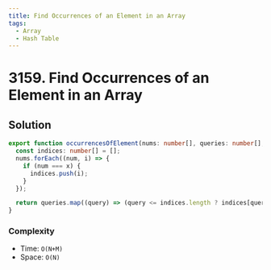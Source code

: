 ```yaml
---
title: Find Occurrences of an Element in an Array
tags:
  - Array
  - Hash Table
---
```


# 3159. Find Occurrences of an Element in an Array

<Badges>
  <LevelBadge level="medium" />
  <TopicBadge name="Array" slug="array" />
  <TopicBadge name="Hash Table" slug="hash-table" />
</Badges>

## Solution

```typescript filename="solution.ts" copy
export function occurrencesOfElement(nums: number[], queries: number[], x: number): number[] {
  const indices: number[] = [];
  nums.forEach((num, i) => {
    if (num === x) {
      indices.push(i);
    }
  });

  return queries.map((query) => (query <= indices.length ? indices[query - 1] : -1));
}
```

### Complexity

- Time: `O(N+M)`
- Space: `O(N)`

<ProblemLink
  codingSite="leetcode"
  href="https://leetcode.com/problems/find-occurrences-of-an-element-in-an-array"
  title="Find Occurrences of an Element in an Array"
/>
